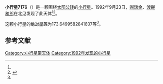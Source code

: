 {{Infobox planet
| bgcolour = #FFFFC0
| name = 7176 Kuniji
| symbol = 
| image = 
| caption = 
| discovery = yes
| discovery_ref = 
| discoverer = [[圓舘金|圓舘金]]、[[渡邊和郎|渡邊和郎]]
| discovery_site = [[北见|北见]] 
| discovered = 1992年9月23日
| designations = yes
| mp_name = 
| named_after = 
| alt_names = 1989 XH/ 1987 KL1 / 1993 TR39
| mp_category = [[主带小行星|主带小行星]]
| orbit_ref = <ref name="a">[http://ssd.jpl.nasa.gov/sbdb.cgi?sstr=7176 7176 Kuniji] {{Wayback|url=http://ssd.jpl.nasa.gov/sbdb.cgi?sstr=7176 |date=20201124023421 }}，小行星數據庫瀏覽器（JPL Small-Body Database Browser）－[[美国国家航空航天局|美国国家航空航天局]]喷气推进实验室</ref>
| epoch = 2456400.5 (2013年4月18日更新)
| aphelion = {{convert|3.150153592376574|AU|km|3|abbr=on|lk=out}}
| perihelion = {{convert|2.370770100705628|AU|km|3|abbr=on}}
| semimajor = {{convert|2.760461846541101|AU|km|3|abbr=on}}
| eccentricity = 0.141169039
| period = 1675.216918 [[日|日]]<br />4.59[[儒略年|儒略年]]
| avg_speed = 
| inclination = 7.953924830846331
| asc_node = 246.8069153700542
| mean_anomaly = 
| arg_peri = 173.6499582841607
| satellites = 
| physical_characteristics = yes
| dimensions = 
| mass = 
| density = 
| surface_grav = 
| escape_velocity = 
| sidereal_day = 
| axial_tilt = 
| pole_ecliptic_lat = 
| pole_ecliptic_lon = 
| albedo = 
| temperatures= 
| temp_name1 = 
| mean_temp_1 = 
| max_temp_1 = 
| temp_name2 = 
| max_temp_2 = 
| spectral_type = 
| abs_magnitude = 173.6499582841607
}}

'''小行星7176'''（{{lang-en|7176 Kuniji}}）是一颗围绕[[太阳|太阳]][[公转|公转]]的[[小行星|小行星]]。1992年9月23日，[[圓舘金|圓舘金]]、[[渡邊和郎|渡邊和郎]]在北见发现了此天体<ref name="a" /><ref>{{cite news|title=小行星列表|url=http://cfa-www.harvard.edu/iau/lists/NumberedMPs.txt|accessdate=2013-07-08|newspaper=哈佛大学|archive-date=2008-05-17|archive-url=https://web.archive.org/web/20080517010638/http://cfa-www.harvard.edu/iau/lists/NumberedMPs.txt|dead-url=no}}</ref>。

这颗小行星的[[绝对星等|绝对星等]]为173.6499582841607等<ref name="a" />。

==参考文献==
{{reflist}}
{{Minor Planet Number|[[小行星7175|小行星7175]]|[[小行星7177|小行星7177]]}}

{{小天体}}

[[Category:小行星带天体|Category:小行星带天体]]
[[Category:1992年发现的小行星|Category:1992年发现的小行星]]


{{asteroid-stub}}